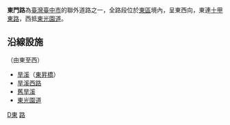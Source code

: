 {{Infobox TwRoad2|
|bgcolorh=DARKGREEN
|colorh=white
|code=
|name=東門路
|enname=Dongmen Rd.
|level=
|length= 0.6
|lastext=
|speedhigh=
|line=雙向二車道
|start=
|end=
|junc=[[檔案:TW_CHW136.svg|25px]][[振興路_(台中市)|振興路]]<br>[[旱溪西路|旱溪西路]]
|img=
|cap=
|size=
|left=十甲東路
|right=東光園路
|leftlink=十甲東路
|rightlink=東光園道
|leftdirection=E
|rightdirection=W
|sec=
}}
'''東門路'''為[[臺灣|臺灣]][[臺中市|臺中市]]的聯外道路之一，全路段位於[[東區_(臺中市)|東區]]境內，呈東西向，東連[[十甲東路|十甲東路]]，西抵[[東光園道|東光園道]]。

== 沿線設施 ==
（由東至西）
*[[旱溪|旱溪]]（[[東昇橋|東昇橋]]）
*[[旱溪西路|旱溪西路]]
*[[舊旱溪|舊旱溪]]
*[[東光園道|東光園道]]

{{臺中市區重要道路}}

{{DEFAULTSORT:Wuquan W.}}
[[Category:臺中市街道|D東]]
[[Category:臺中市東區交通|路]]